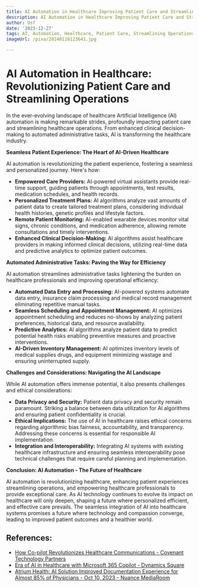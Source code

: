 ```yaml
---
title: AI Automation in Healthcare Improving Patient Care and Streamlining Operations
description: AI Automation in Healthcare Improving Patient Care and Streamlining Operations
author: Usf
date: '2023-12-27'
tags: AI, Automation, Healthcare, Patient Care, Streamlining Operations
imageUrl: /pixa/20240116123641.jpg

---
```

# AI Automation in Healthcare: Revolutionizing Patient Care and Streamlining Operations

In the ever-evolving landscape of healthcare Artificial  Intelligence (AI) automation is making remarkable strides, profoundly impacting patient care and streamlining  healthcare operations. From enhanced clinical decision-making to  automated administrative tasks, AI is transforming the healthcare industry.

**Seamless Patient Experience: The Heart of  AI-Driven Healthcare**

AI automation is revolutionizing the patient  experience,  fostering a seamless and  personalized journey. Here's how:

* **Empowered Care Providers:** AI-powered virtual assistants provide real-time support, guiding patients through appointments, test results, medication schedules, and health records.
* **Personalized Treatment Plans:** AI algorithms analyze vast  amounts of patient data to create tailored treatment plans, considering individual health histories,  genetic profiles and lifestyle factors.
* **Remote Patient Monitoring:** AI-enabled wearable devices monitor vital signs, chronic conditions,  and medication adherence, allowing remote consultations and timely interventions.
* **Enhanced  Clinical Decision-Making:** AI algorithms assist healthcare providers in making informed clinical decisions, utilizing real-time data and predictive analytics  to optimize patient outcomes.

**Automated Administrative Tasks: Paving the Way for Efficiency**

AI automation streamlines administrative tasks lightening the burden on healthcare professionals and improving operational  efficiency:

* **Automated Data Entry and  Processing:** AI-powered systems  automate data  entry, insurance claim processing and medical record management eliminating repetitive  manual tasks.
* **Seamless Scheduling and Appointment Management:** AI optimizes appointment  scheduling and reduces no-shows by analyzing patient preferences,  historical data, and resource availability.
* **Predictive Analytics:** AI algorithms analyze patient data to predict potential health risks enabling preventive measures and proactive interventions.
* **AI-Driven  Inventory Management:** AI optimizes inventory levels of  medical supplies drugs, and equipment  minimizing  wastage and ensuring uninterrupted supply.

**Challenges and Considerations: Navigating the AI Landscape**

While AI automation offers immense potential, it also presents  challenges and ethical considerations:

* **Data  Privacy and Security:**  Patient data privacy and  security remain paramount. Striking a balance between data utilization for AI algorithms and ensuring patient confidentiality is crucial.
* **Ethical Implications:**  The use of  AI in healthcare raises ethical concerns regarding algorithmic bias fairness, accountability, and transparency. Addressing  these concerns is essential for responsible AI implementation.
* **Integration and Interoperability:** Integrating AI systems with existing healthcare infrastructure and ensuring seamless interoperability pose  technical challenges that require careful planning and implementation.

**Conclusion: AI  Automation - The Future of Healthcare**

AI automation is revolutionizing healthcare, enhancing patient experiences streamlining operations, and empowering healthcare  professionals to provide exceptional care. As AI  technology continues to evolve its impact on healthcare will only deepen, shaping a future  where personalized efficient, and  effective  care  prevails. The seamless integration of AI into healthcare systems promises a future where  technology and  compassion converge, leading to improved patient outcomes and  a healthier  world.

## References:
- [How Co-pilot Revolutionizes Healthcare Communications - Covenant Technology Partners](https://covenanttechnologypartners.com/2023/07/26/how-co-pilot-revolutionizes-healthcare-communications/)
- [Era of AI in Healthcare with Microsoft 365 Copilot - Dynamics Square](https://www.dynamicssquare.com/blog/ai-in-healthcare-with-microsoft-365-copilot/)
- [Atrium Health: AI Solution Improved Documentation Experience for Almost 85% of Physicians - Oct 10, 2023 - Nuance MediaRoom](https://news.nuance.com/2023-10-10-Atrium-Health-AI-Solution-Improved-Documentation-Experience-for-Almost-85-of-Physicians)

